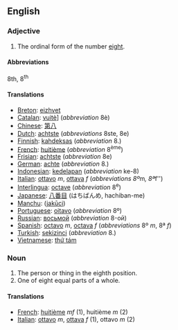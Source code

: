 ==English==

===Adjective===

# The ordinal form of the number [[eight]].

====Abbreviations====
8th, 8<sup>th</sup>

====Translations====

*[[Breton]]: [[eizhvet]]
*[[Catalan]]: [[vuitè]]] (''abbreviation'' 8è)
*[[Chinese]]: [[第八]]
*[[Dutch]]: [[achtste]] (''abbreviations'' 8ste, 8e)
*[[Finnish]]: [[kahdeksas]] (''abbreviation'' 8.)
*[[French]]: [[huitième]] (''abbreviation'' 8<sup>ème</sup>)
*[[Frisian]]: [[achtste]] (''abbreviation'' 8e)
*[[German]]: [[achte]] (''abbreviation'' 8.)
*[[Indonesian]]: [[kedelapan]] (''abbreviation'' ke-8)
*[[Italian]]: [[ottavo]] ''m'', [[ottava]] ''f'' (''abbreviations 8º ''m'', 8ª ''f'')
*[[Interlingua]]: [[octave]] (''abbreviation'' 8<sup>e</sup>)
*[[Japanese]]: [[八番目]] (はちばんめ, hachiban-me)
*[[Manchu]]: ([[jakūci]])
*[[Portuguese]]: [[oitavo]] (''abbreviation'' 8º)
*[[Russian]]: [[восьмой]] (''abbreviation'' 8-ой)
*[[Spanish]]: [[octavo]] ''m'', [[octava]] ''f'' (''abbreviations'' 8º ''m'', 8ª ''f'')
*[[Turkish]]: [[sekizinci]] (''abbreviation'' 8.)
*[[Vietnamese]]: [[thứ tám]]

===Noun===

#The person or thing in the eighth position.
#One of eight equal parts of a whole.

====Translations====

*[[French]]: [[huitième]] ''mf'' (1), huitième ''m'' (2)
*[[Italian]]: [[ottavo]] ''m'', [[ottava]] ''f'' (1), ottavo ''m'' (2)